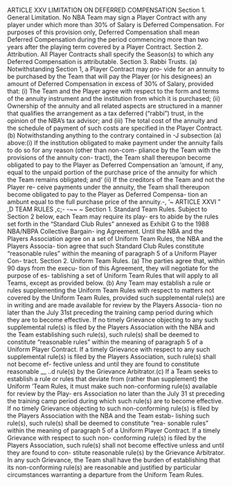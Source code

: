 ARTICLE XXV
          LIMITATION ON DEFERRED COMPENSATION
    Section 1.     General Limitation.
            No NBA Team may sign a Player Contract with any player
    under which more than 30\% of Salary is Deferred Compensation.
    For purposes of this provision only, Deferred Compensation shall
    mean Deferred Compensation during the period commencing more
    than two years after the playing term covered by a Player Contract.
    Section 2.    Attribution.
            All Player Contracts shall specify the Season(s) to which
    any Deferred Compensation is attributable.
    Section 3.    Rabbi Trusts.
            (a) Notwithstanding Section 1, a Player Contract may pro-
    vide for an annuity to be purchased by the Team that will pay the
    Player (or his designees) an amount of Deferred Compensation in
    excess of 30\% of Salary, provided that:
                (i) The Team and the Player agree with respect to the
        form and terms of the annuity instrument and the institution
        from which it is purchased;
                (ii) Ownership of the annuity and all related aspects
        are structured in a manner that qualifies the arrangement as a
        tax deferred ("rabbi") trust, in the opinion of the NBA's tax
        advisor; and
                (iii) The total cost of the annuity and the schedule of
        payment of such costs are specified in the Player Contract.
            (b) Notwithstanding anything to the contrary contained in   -J
    subsection (a) above:(i) If the institution obligated to make payment under
the annuity fails to do so for any reason (other than non-com-
pliance by the Team with the provisions of the annuity con-
tract), the Team shall thereupon become obligated to pay to the
Player as Deferred Compensation an 'amount, if any, equal to
the unpaid portion of the purchase price of the annuity for which
the Team remains obligated; and                 '
         (ii) If the creditors of the Team and not the Player re-
ceive payments under the annuity, the Team shall thereupon
become obligated to pay to the Player as Deferred Compensa-
tion an ambunt equal to the full purchase price of the annuity.-,    '~
                            ARTICLE XXVI                                  " ,D
                               TEAM RULES                                ,c;- -~~
                                                                                 ~
    Section 1.     Standard Team Rules.
            Subject to Section 2 below, each Team may require its play-
    ers to abide by the rules set forth in the "Standard Club Rules"
    annexed as Exhibit G to the 1988 NBA/NBPA Collective Bargain-
    ing Agreement. Until the NBA and the Players Association agree
    on a set of Uniform Team Rules, the NBA and the Players Associa-
    tion agree that such Standard Club Rules constitute "reasonable
    rules" within the meaning of paragraph 5 of a Uniform Player Con-
    tract.
    Section 2.     Uniform Team Rules.
             (a) The parties agree that, within 90 days from the execu-
    tion of this Agreement, they will negotiate for the purpose of es-
    tablishing a set of Uniform Team Rules that will apply to all Teams,
    except as provided below.
             (b) Any Team may establish a rule or rules supplementing
    the Uniform Team Rules with respect to matters not covered by the
    Uniform Team Rules, provided such supplemental rule(s) are in
    writing and are made available for review by the Players Associa-
    tion no later than the July 31st preceding the training camp period
    during which they are to become effective. If no timely Grievance
    objecting to any such supplemental rule(s) is filed by the Players
    Association with the NBA and the Team establishing such rule(s),
    such rule(s) shall be deemed to constitute "reasonable rules" within
    the meaning of paragraph 5 of a Uniform Player Contract. If a
    timely Grievance with respect to any such supplemental rule(s) is
    filed by the Players Association, such rule(s) shall not become ef-
    fective unless and until they are found to constitute reasonable
                                                                           __ ..d
    rule(s) by the Grievance Arbitrator.(c) If a Team seeks to establish a rule or rules that deviate
from (rather than supplement) the Uniform 'Team Rules, it must
make such non-conforming rule(s) available for review by the Play-
ers Association no later than the July 31 st preceding the training
camp period during which such rule(s) are to become effective. If
no timely Grievance objecting to such non-conforming rule(s) is
filed by the Players Association with the NBA and the Team estab-
lishing such rule(s), such rule(s) shall be deemed to constitute "rea-
sonable rules" within the meaning of paragraph 5 of a Uniform
Player Contract. If a timely Grievance with respect to such non-
conforming rule(s) is filed by the Players Association, such rule(s)
shall not become effective unless and until they are found to con-
stitute reasonable rule(s) by the Grievance Arbitrator. In any such
Grievance, the Team shall have the burden of establishing that its
non-conforming rule(s) are reasonable and justified by particular
circumstances warranting a departure from the Uniform Team Rules.